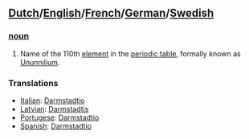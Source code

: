 ==[[Dutch]]/[[English]]/[[French]]/[[German]]/[[Swedish]]==

===[[noun]]===
#Name of the 110th [[element]] in the [[periodic table]], formally known as [[Ununnilium]].

===Translations===
*[[Italian]]: [[Darmstadtio]]
*[[Latvian]]: [[Darmstadtis]]
*[[Portugese]]: [[Darmstadtio]]
*[[Spanish]]: [[Darmstadtio]]